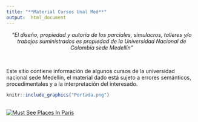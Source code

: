 ```yaml
---
title: "**Material Cursos Unal Med**"
output:  html_document
---
```


<center>
_“El diseño, propiedad y autoría de los parciales, simulacros, talleres y/o trabajos suministrados es propiedad de la Universidad Nacional de Colombia sede Medellín”_
</center>

<br>

Este sitio contiene información de algunos cursos de la universidad nacional sede Medellín, el material dado está sujeto a errores semánticos, procedimentales y a la interpretación del interesado.

```r
knitr::include_graphics("Portada.png")
```
  

</div>


<div align="right"> 
<br/>
<right> 
<!-- hitwebcounter Code START -->
<a href="http://www.hitwebcounter.com" target="_blank">
<img src="http://hitwebcounter.com/counter/counter.php?page=7106121&style=0038&nbdigits=7&type=page&initCount=0" title="Must See Places In Paris" Alt="Must See Places In Paris"   border="0" >
</a>                                        <br/>
                                                                                <br/>
                                        </div> 





                            